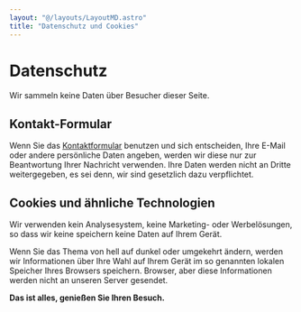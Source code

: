 ```yaml
---
layout: "@/layouts/LayoutMD.astro"
title: "Datenschutz und Cookies"
---
```


# Datenschutz

Wir sammeln keine Daten über Besucher dieser Seite. 

## Kontakt-Formular

Wenn Sie das [Kontaktformular](/de/contact) benutzen und sich entscheiden, Ihre E-Mail oder andere persönliche
Daten angeben, werden wir diese nur zur Beantwortung Ihrer Nachricht verwenden. Ihre Daten 
werden nicht an Dritte weitergegeben, es sei denn, wir sind gesetzlich dazu verpflichtet.


## Cookies und ähnliche Technologien

Wir verwenden kein Analysesystem, keine Marketing- oder Werbelösungen, so dass wir keine
speichern keine Daten auf Ihrem Gerät.

Wenn Sie das Thema von hell auf dunkel oder umgekehrt ändern, werden wir
Informationen über Ihre Wahl auf Ihrem Gerät im so genannten lokalen Speicher Ihres Browsers speichern.
Browser, aber diese Informationen werden nicht an unseren Server gesendet.

**Das ist alles, genießen Sie Ihren Besuch.**
